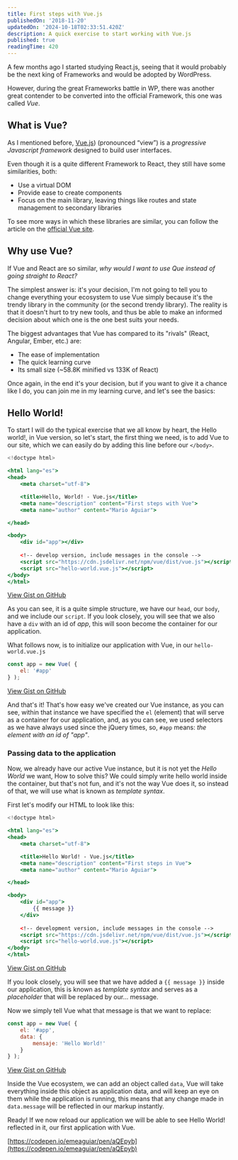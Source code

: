 ```yaml
---
title: First steps with Vue.js
publishedOn: '2018-11-20'
updatedOn: '2024-10-18T02:33:51.420Z'
description: A quick exercise to start working with Vue.js
published: true
readingTime: 420
---
```

A few months ago I started studying React.js, seeing that it would probably be the
next king of Frameworks and would be adopted by WordPress.

However, during the great Frameworks battle in WP, there was another great
contender to be converted into the official Framework, this one was called _Vue_.

## What is Vue?

As I mentioned before, [Vue.js](https://vuejs.org/)) (pronounced “view”) is a
_progressive Javascript framework_ designed to build user interfaces.

Even though it is a quite different Framework to React, they still have some similarities, both:

- Use a virtual DOM
- Provide ease to create components
- Focus on the main library, leaving things like routes and state management to secondary libraries

To see more ways in which these libraries are similar, you can follow the article
on the [official Vue site](https://vuejs.org/v2/guide/comparison.html).

## Why use Vue?

If Vue and React are so similar, _why would I want to use Que instead of going straight to React?_

The simplest answer is: it's your decision, I'm not going to tell you to change everything
your ecosystem to use Vue simply because it's the trendy library in the community
(or the second trendy library). The reality is that it doesn't hurt to try
new tools, and thus be able to make an informed decision about which one is the one
best suits your needs.

The biggest advantages that Vue has compared to its "rivals" (React, Angular, Ember, etc.) are:

- The ease of implementation
- The quick learning curve
- Its small size (~58.8K minified vs 133K of React)

Once again, in the end it's your decision, but if you want to give it a chance like
I do, you can join me in my learning curve, and let's see the basics:

## Hello World!

To start I will do the typical exercise that we all know by heart,
the Hello world!, in Vue version, so let's start, the first thing we need,
is to add Vue to our site, which we can easily do by adding this
line before our `</body>`.

```jsx
<!doctype html>

<html lang="es">
<head>
	<meta charset="utf-8">

    <title>Hello, World! - Vue.js</title>
    <meta name="description" content="First steps with Vue">
    <meta name="author" content="Mario Aguiar">

</head>

<body>
	<div id="app"></div>
	
	<!-- develop version, include messages in the console -->
	<script src="https://cdn.jsdelivr.net/npm/vue/dist/vue.js"></script>
	<script src="hello-world.vue.js"></script>
</body>
</html>
```

[View Gist on GitHub](https://gist.github.com/emeaguiar/955748ddd6c3d3bfeafb5864bc3a49c1)

As you can see, it is a quite simple structure, we have our `head`, our
`body`, and we include our `script`. If you look closely, you will see that we also have a
`div` with an id of _app_, this will soon become the container for our application.

What follows now, is to initialize our application with Vue, in our `hello-world.vue.js`

```js
const app = new Vue( {
	el: '#app'
} );
```

[View Gist on GitHub](https://gist.github.com/emeaguiar/80dd3310e5fe7df684d162563dfb9a6a)

And that's it! That's how easy we've created our Vue instance, as you can see,
within that instance we have specified the `el` (element) that will serve as a container
for our application, and, as you can see, we used selectors as we
have always used since the jQuery times, so, `#app` means: _the element
with an id of "app"_.

### Passing data to the application

Now, we already have our active Vue instance, but it is not yet the _Hello World_ we want,
How to solve this? We could simply write hello world inside the container,
but that's not fun, and it's not the way Vue does it, so instead of that,
we will use what is known as _template syntax_.

First let's modify our HTML to look like this:

```jsx
<!doctype html>

<html lang="es">
<head>
	<meta charset="utf-8">

    <title>Hello World! - Vue.js</title>
    <meta name="description" content="First steps in Vue">
    <meta name="author" content="Mario Aguiar">

</head>

<body>
	<div id="app">
		{{ message }}
	</div>
	
	<!-- development version, include messages in the console -->
	<script src="https://cdn.jsdelivr.net/npm/vue/dist/vue.js"></script>
	<script src="hello-world.vue.js"></script>
</body>
</html>
```

[View Gist on GitHub](https://gist.github.com/emeaguiar/a186ca9068e400268a5beababfea51c0)

If you look closely, you will see that we have added a `{{ message }}` inside our
application, this is known as _template syntax_ and serves as a _placeholder_ that
will be replaced by our... message.

Now we simply tell Vue what that message is that we want to replace:

```jsx
const app = new Vue( {
	el: '#app',
	data: {
		mensaje: 'Hello World!'
	}
} );
```

[View Gist on GitHub](https://gist.github.com/emeaguiar/3fa91a278976eda148a448d494ad680b)

Inside the Vue ecosystem, we can add an object called `data`, Vue will take
everything inside this object as application data, and will keep an eye on them
while the application is running, this means that any change made in `data.message`
will be reflected in our markup instantly.

Ready! If we now reload our application we will be able to see Hello World! reflected in it, our first application with Vue.

[https://codepen.io/emeaguiar/pen/aQEpyb](https://codepen.io/emeaguiar/pen/aQEpyb)
